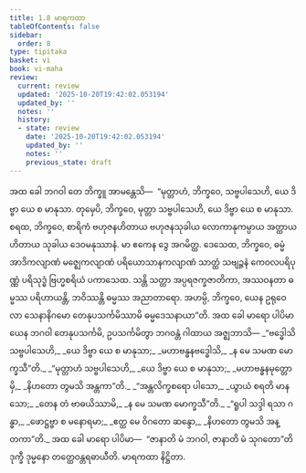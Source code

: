 ```yaml
---
title: 1.8 မာရကထာ
tableOfContents: false
sidebar:
  order: 8
type: tipitaka
basket: vi
book: vi-maha
review:
  current: review
  updated: '2025-10-20T19:42:02.053194'
  updated_by: ''
  notes: ''
  history:
  - state: review
    date: '2025-10-20T19:42:02.053194'
    updated_by: ''
    notes: ''
    previous_state: draft
---
```



<DynamicBreadcrumb />


<ReviewStatus review={frontmatter.review} showDetails={true} />

<HypothesisAnnotation frontmatter={frontmatter} />

<Division number="32" book="vi-maha" e="ch" v="3" p="27">

<Paragraph number="131" book="vi-maha">
အထ ခေါ ဘဂဝါ တေ ဘိက္ခူ အာမန္တေသိ—  “မုတ္တာဟံ, ဘိက္ခဝေ, သဗ္ဗပါသေဟိ, ယေ ဒိဗ္ဗာ ယေ စ မာနုသာ. တုမှေပိ, ဘိက္ခဝေ, မုတ္တာ သဗ္ဗပါသေဟိ, ယေ ဒိဗ္ဗာ ယေ စ မာနုသာ. စရထ, ဘိက္ခဝေ, စာရိကံ ဗဟုဇနဟိတာယ ဗဟုဇနသုခါယ လောကာနုကမ္ပာယ အတ္ထာယ ဟိတာယ သုခါယ ဒေဝမနုဿာနံ. မာ ဧကေန ဒွေ အဂမိတ္ထ. ဒေသေထ, ဘိက္ခဝေ, ဓမ္မံ အာဒိကလျာဏံ မဇ္ဈေကလျာဏံ ပရိယောသာနကလျာဏံ သာတ္ထံ သဗျဉ္ဇနံ ကေဝလပရိပုဏ္ဏံ ပရိသုဒ္ဓံ ဗြဟ္မစရိယံ ပကာသေထ. သန္တိ သတ္တာ အပ္ပရဇက္ခဇာတိကာ, အဿဝနတာ ဓမ္မဿ ပရိဟာယန္တိ, ဘဝိဿန္တိ ဓမ္မဿ အညာတာရော. အဟမ္ပိ, ဘိက္ခဝေ, ယေန ဥရုဝေလာ သေနာနိဂမော တေနုပသင်္ကမိဿာမိ ဓမ္မဒေသနာယာ”တိ.
</Paragraph>

</Division>
<Division number="33" book="vi-maha" e="ch" v="3" p="28">

<Paragraph number="132" book="vi-maha">
အထ ခေါ မာရော ပါပိမာ ယေန ဘဂဝါ တေနုပသင်္ကမိ, ဥပသင်္ကမိတွာ ဘဂဝန္တံ ဂါထာယ အဇ္ဈဘာသိ—
</Paragraph>

<Paragraph number="133" type="verses" book="vi-maha">
_“ဗဒ္ဓေါသိ သဗ္ဗပါသေဟိ,_  
_ယေ ဒိဗ္ဗာ ယေ စ မာနုသာ;_  
_မဟာဗန္ဓနဗဒ္ဓေါသိ,_  
_န မေ သမဏ မောက္ခသီ”တိ._  

</Paragraph>

<Paragraph number="134" type="verses" book="vi-maha">
_“မုတ္တာဟံ သဗ္ဗပါသေဟိ,_  
_ယေ ဒိဗ္ဗာ ယေ စ မာနုသာ;_  
_မဟာဗန္ဓနမုတ္တောမှိ,_  
_နိဟတော တွမသိ အန္တကာ”တိ._  

</Paragraph>

<Paragraph number="135" type="verses" book="vi-maha">
_“အန္တလိက္ခစရော ပါသော,_  
_ယွာယံ စရတိ မာနသော;_  
_တေန တံ ဗာဓယိဿာမိ,_  
_န မေ သမဏ မောက္ခသီ”တိ._  

</Paragraph>

<Paragraph number="136" type="verses" book="vi-maha">
_“ရူပါ သဒ္ဒါ ရသာ ဂန္ဓာ,_  
_ဖောဋ္ဌဗ္ဗာ စ မနောရမာ;_  
_ဧတ္ထ မေ ဝိဂတော ဆန္ဒော,_  
_နိဟတော တွမသိ အန္တကာ”တိ._  

</Paragraph>

<Paragraph number="137" book="vi-maha">
အထ ခေါ မာရော ပါပိမာ—  “ဇာနာတိ မံ ဘဂဝါ, ဇာနာတိ မံ သုဂတော”တိ ဒုက္ခီ ဒုမ္မနော တတ္ထေဝန္တရဓာယီတိ.

</Paragraph>
</Division>

<Paragraph number="138" type="center" book="vi-maha">
မာရကထာ နိဋ္ဌိတာ.
</Paragraph>